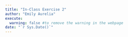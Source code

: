 ```yaml
---
title: "In-Class Exercise 2"
author: "Emily Aurelia"
execute: 
  warning: false #to remove the warning in the webpage
date: "`r Sys.Date()`"
---
```

